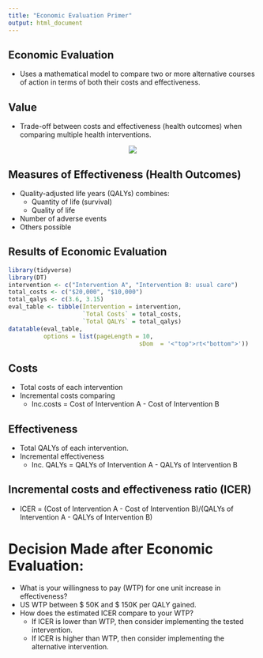 ```yaml
---
title: "Economic Evaluation Primer"
output: html_document
---
```



## Economic Evaluation

* Uses a mathematical model to compare two or more alternative courses of action in terms of both their costs and effectiveness. 

## Value

* Trade-off between costs and effectiveness (health outcomes) when comparing multiple health interventions. 

<center>

![](value_figure.png)

</center>

## Measures of Effectiveness (Health Outcomes)

* Quality-adjusted life years (QALYs) combines:
    * Quantity of life (survival) 
    * Quality of life 
* Number of adverse events
* Others possible 

## Results of Economic Evaluation


```r
library(tidyverse)
library(DT)
intervention <- c("Intervention A", "Intervention B: usual care")
total_costs <- c("$20,000", "$10,000")
total_qalys <- c(3.6, 3.15)
eval_table <- tibble(Intervention = intervention, 
                     `Total Costs` = total_costs, 
                     `Total QALYs` = total_qalys)
datatable(eval_table,
          options = list(pageLength = 10,
                                     sDom  = '<"top">rt<"bottom">'))
```

## Costs

* Total costs of each intervention 
* Incremental costs comparing
  * Inc.costs = Cost of Intervention A - Cost of Intervention B
	
## Effectiveness 

* Total QALYs of each intervention.
* Incremental effectiveness 
  * Inc. QALYs = QALYs of Intervention A - QALYs of Intervention B

## Incremental costs and effectiveness ratio (ICER)

* ICER = (Cost of Intervention A - Cost of Intervention B)/(QALYs of Intervention A - QALYs of Intervention B)

# Decision Made after Economic Evaluation:

* What is your willingness to pay (WTP) for one unit increase in effectiveness? 
* US WTP between \$ 50K and \$ 150K per QALY gained.
* How does the estimated ICER compare to your WTP?
  * If ICER is lower than WTP, then consider implementing the tested intervention. 
  * If ICER is higher than WTP, then consider implementing the alternative intervention.

